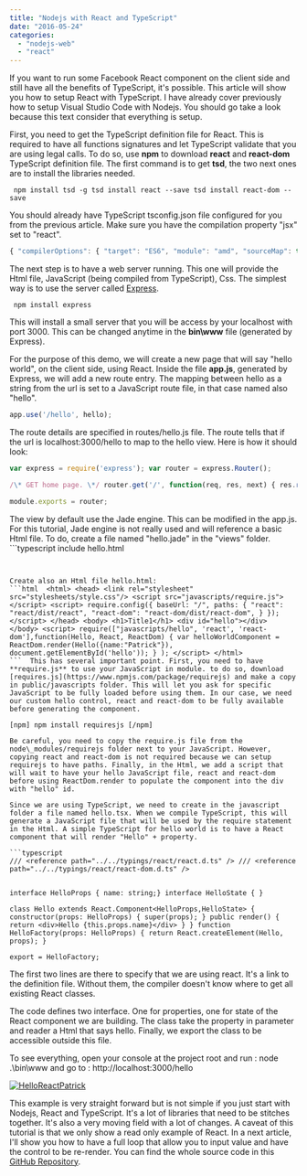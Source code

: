 ```yaml
---
title: "Nodejs with React and TypeScript"
date: "2016-05-24"
categories: 
  - "nodejs-web"
  - "react"
---
```


If you want to run some Facebook React component on the client side and still have all the benefits of TypeScript, it's possible. This article will show you how to setup React with TypeScript. I have already cover previously how to setup Visual Studio Code with Nodejs. You should go take a look because this text consider that everything is setup.

First, you need to get the TypeScript definition file for React. This is required to have all functions signatures and let TypeScript validate that you are using legal calls. To do so, use **npm** to download **react** and **react-dom** TypeScript definition file. The first command is to get **tsd**, the two next ones are to install the libraries needed.

``` 
 npm install tsd -g tsd install react --save tsd install react-dom --save 
``` 

You should already have TypeScript tsconfig.json file configured for you from the previous article. Make sure you have the compilation property "jsx" set to "react".

```typescript
{ "compilerOptions": { "target": "ES6", "module": "amd", "sourceMap": true, "jsx": "react", "experimentalDecorators": true, "emitDecoratorMetadata": true, "declaration": false, "noImplicitAny": false, "removeComments": true, "noLib": false, "preserveConstEnums": true, "suppressImplicitAnyIndexErrors": true } } 
``` 


The next step is to have a web server running. This one will provide the Html file, JavaScript (being compiled from TypeScript), Css. The simplest way is to use the server called [Express](https://www.npmjs.com/package/express).

``` 
 npm install express 
``` 

This will install a small server that you will be access by your localhost with port 3000. This can be changed anytime in the **bin\\www** file (generated by Express).

For the purpose of this demo, we will create a new page that will say "hello world", on the client side, using React. Inside the file **app.js**, generated by Express, we will add a new route entry. The mapping between hello as a string from the url is set to a JavaScript route file, in that case named also "hello".

```typescript
app.use('/hello', hello); 
``` 


The route details are specified in routes/hello.js file. The route tells that if the url is localhost:3000/hello to map to the hello view. Here is how it should look:

```typescript
var express = require('express'); var router = express.Router();

/\* GET home page. \*/ router.get('/', function(req, res, next) { res.render('hello', { title: 'Hello Word Title' }); });

module.exports = router; 
``` 


The view by default use the Jade engine. This can be modified in the app.js. For this tutorial, Jade engine is not really used and will reference a basic Html file. To do, create a file named "hello.jade" in the "views" folder. ```typescript
include hello.html 
``` 


Create also an Html file hello.html: 
```html  <html> <head> <link rel="stylesheet" src="stylesheets/style.css"/> <script src="javascripts/require.js"></script> <script> require.config({ baseUrl: "/", paths: { "react": "react/dist/react", "react-dom": "react-dom/dist/react-dom", } }); </script> </head> <body> <h1>Title1</h1> <div id="hello"></div> </body> <script> require(["javascripts/hello", 'react', 'react-dom'],function(Hello, React, ReactDom) { var helloWorldComponent = ReactDom.render(Hello({name:"Patrick"}), document.getElementById('hello')); } ); </script> </html> 
```  This has several important point. First, you need to have **require.js** to use your JavaScript in module. to do so, download [requires.js](https://www.npmjs.com/package/requirejs) and make a copy in public/javascripts folder. This will let you ask for specific JavaScript to be fully loaded before using them. In our case, we need our custom hello control, react and react-dom to be fully available before generating the component.

[npm] npm install requiresjs [/npm]

Be careful, you need to copy the require.js file from the node\_modules/requirejs folder next to your JavaScript. However, copying react and react-dom is not required because we can setup requirejs to have paths. Finally, in the Html, we add a script that will wait to have your hello JavaScript file, react and react-dom before using ReactDom.render to populate the component into the div with "hello" id.

Since we are using TypeScript, we need to create in the javascript folder a file named hello.tsx. When we compile TypeScript, this will generate a JavaScript file that will be used by the require statement in the Html. A simple TypeScript for hello world is to have a React component that will render "Hello" + property.

```typescript
/// <reference path="../../typings/react/react.d.ts" /> /// <reference path="../../typings/react/react-dom.d.ts" />


interface HelloProps { name: string;} interface HelloState { }

class Hello extends React.Component<HelloProps,HelloState> { constructor(props: HelloProps) { super(props); } public render() { return <div>Hello {this.props.name}</div> } } function HelloFactory(props: HelloProps) { return React.createElement(Hello, props); }

export = HelloFactory; 
``` 


The first two lines are there to specify that we are using react. It's a link to the definition file. Without them, the compiler doesn't know where to get all existing React classes.

The code defines two interface. One for properties, one for state of the React component we are building. The class take the property in parameter and reader a Html that says hello. Finally, we export the class to be accessible outside this file.

To see everything, open your console at the project root and run : node .\\bin\\www and go to : http://localhost:3000/hello

[![HelloReactPatrick](http://patrickdesjardins.com/blog/wp-content/uploads/2016/05/HelloReactPatrick.png)](http://patrickdesjardins.com/blog/nodejs-with-react-and-typescript/helloreactpatrick)

This example is very straight forward but is not simple if you just start with Nodejs, React and TypeScript. It's a lot of libraries that need to be stitches together. It's also a very moving field with a lot of changes. A caveat of this tutorial is that we only show a read only example of React. In a next article, I'll show you how to have a full loop that allow you to input value and have the control to be re-render. You can find the whole source code in this [GitHub Repository](https://github.com/MrDesjardins/nodejs-experimentation).
